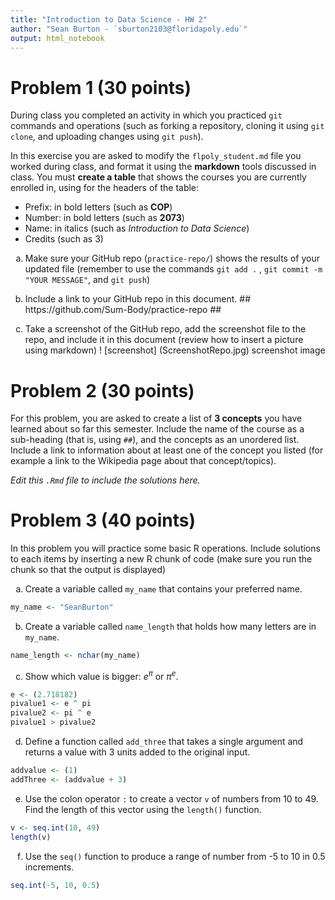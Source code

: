 ```yaml
---
title: "Introduction to Data Science - HW 2"
author: "Sean Burton - `sburton2103@floridapoly.edu`"
output: html_notebook
---
```




# Problem 1 (30 points)

During class you completed an activity in which you practiced `git` commands and operations (such as forking a repository, cloning it using `git clone`, and uploading changes using `git push`).

In this exercise you are asked to modify the `flpoly_student.md` file you worked during class, and format it using the **markdown** tools discussed in class. You must **create a table** that shows the courses you are currently enrolled in, using for the headers of the table: 

- Prefix: in bold letters (such as **COP**)
- Number: in bold letters (such as **2073**)
- Name: in italics (such as _Introduction to Data Science_)
- Credits (such as 3)

a. Make sure your GitHub repo (`practice-repo/`) shows the results of your updated file (remember to use the commands `git add .` , `git commit -m "YOUR MESSAGE"`, and `git push`) 

b. Include a link to your GitHub repo in this document.
##
https://github.com/Sum-Body/practice-repo
##
c. Take a screenshot of the GitHub repo, add the screenshot file to the repo, and include it in this document (review how to insert a picture using markdown)
! [screenshot] (ScreenshotRepo.jpg)
screenshot image


# Problem 2 (30 points)

For this problem, you are asked to create a list of **3 concepts** you have learned about so far this semester. Include the name of the course as a sub-heading (that is, using `##`), and the concepts as an unordered list. Include a link to information about at least one of the concept you listed (for example a link to the Wikipedia page about that concept/topics).

_Edit this `.Rmd` file to include the solutions here._



# Problem 3 (40 points)

In this problem you will practice some basic R operations. Include solutions to each items by inserting a new R chunk of code (make sure you run the chunk so that the output is displayed)


(a) Create a variable called `my_name` that contains your preferred name.
```r
my_name <- "SeanBurton"

```



(b) Create a variable called `name_length` that holds how many letters are in `my_name`.
```r
name_length <- nchar(my_name)
```



(c) Show which value is bigger: $e^\pi$ or $\pi^e$. 
```r
e <- (2.718182)
pivalue1 <- e ^ pi
pivalue2 <- pi ^ e
pivalue1 > pivalue2
```

(d) Define a function called `add_three` that takes a single argument and returns a value with 3 units added to the original input.
```r
addvalue <- (1)
addThree <- (addvalue + 3)
```


(e) Use the colon operator `:` to create a vector `v` of numbers from 10 to 49. Find the length of this vector using the `length()` function.
```r
v <- seq.int(10, 49)
length(v)
```

(f) Use the `seq()` function to produce a range of number from -5 to 10 in 0.5 increments.
```r
seq.int(-5, 10, 0.5)

```



